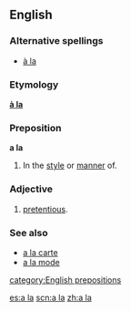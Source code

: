 {{see|Appendix:Variations of "ala"}}

==English==

===Alternative spellings===
*[[à la]] {{italbrac|less common}}

===Etymology===
{{F.}} '''[[à la]]'''

===Preposition===
'''a la'''

# In the [[style]] or [[manner]] of.

===Adjective===
{{en-adj|-}}

# {{UK|slang}} [[pretentious]].

===See also===
<!--Note: these come from French and so do not count as "Derived terms" for the English term-->
*[[a la carte]]
*[[a la mode]]

[[category:English prepositions]]

[[es:a la]]
[[scn:a la]]
[[zh:a la]]